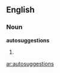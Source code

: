 ==English==

===Noun===
'''autosuggestions'''

# {{plural of|[[autosuggestion]]}}

[[ar:autosuggestions]]